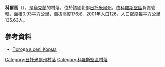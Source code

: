 {{coord|50|57|9|N|28|53|24|E|scale:30000|display=title}}

'''科爾馬'''（{{lang-uk|Корма}}），是[[烏克蘭|烏克蘭]]的村落，位於該國北部[[日托米爾州|日托米爾州]]，由[[科羅斯堅區|科羅斯堅區]]負責管轄，面積0.93平方公里，海拔高度176米，2001年人口126，人口密度每平方公里135.63人。

==參考資料== 
* [http://weather.in.ua/ua/zhitomirskaja/11498 Погода в селі Корма] {{Wayback|url=http://weather.in.ua/ua/zhitomirskaja/11498 |date=20160305081846 }}

{{DEFAULTSORT:Корма}}
[[Category:日托米爾州村落|Category:日托米爾州村落]]
[[Category:科羅斯堅區村落|Category:科羅斯堅區村落]]


{{Zhytomyr-geo-stub}}